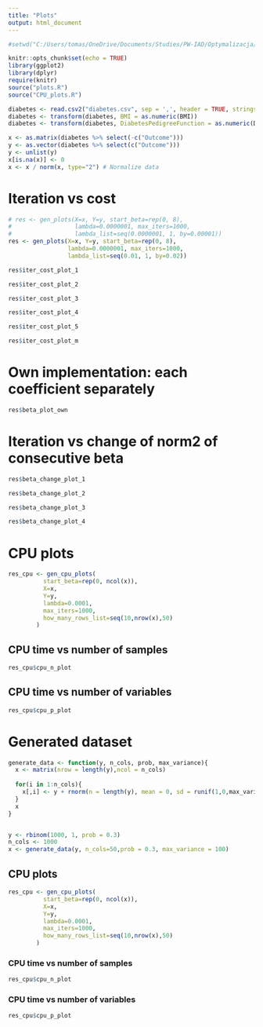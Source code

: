 ```yaml
---
title: "Plots"
output: html_document
---
```


```r
#setwd("C:/Users/tomas/OneDrive/Documents/Studies/PW-IAD/Optymalizacja/Optimization-Lasso-CoordinateDescent/Optimization-Lasso-CoordinateDescent/")

knitr::opts_chunk$set(echo = TRUE)
library(ggplot2)
library(dplyr)
require(knitr)
source("plots.R")
source("CPU_plots.R")
```

```r
diabetes <- read.csv2("diabetes.csv", sep = ',', header = TRUE, stringsAsFactors = FALSE)
diabetes <- transform(diabetes, BMI = as.numeric(BMI))
diabetes <- transform(diabetes, DiabetesPedigreeFunction = as.numeric(DiabetesPedigreeFunction))

x <- as.matrix(diabetes %>% select(-c("Outcome")))
y <- as.vector(diabetes %>% select(c("Outcome")))
y <- unlist(y)
x[is.na(x)] <- 0
x <- x / norm(x, type="2") # Normalize data
```

# Iteration vs cost

```r
# res <- gen_plots(X=x, Y=y, start_beta=rep(0, 8),
#                  lambda=0.0000001, max_iters=1000,
#                  lambda_list=seq(0.0000001, 1, by=0.00001))
res <- gen_plots(X=x, Y=y, start_beta=rep(0, 8),
                 lambda=0.0000001, max_iters=1000,
                 lambda_list=seq(0.01, 1, by=0.02))
```

```r
res$iter_cost_plot_1
```

```r
res$iter_cost_plot_2
```

```r
res$iter_cost_plot_3
```

```r
res$iter_cost_plot_4
```

```r
res$iter_cost_plot_5
```

```r
res$iter_cost_plot_m
```

# Own implementation: each coefficient separately

```r
res$beta_plot_own
```


# Iteration vs change of norm2 of consecutive beta

```r
res$beta_change_plot_1
```

```r
res$beta_change_plot_2
```

```r
res$beta_change_plot_3
```

```r
res$beta_change_plot_4
```


# CPU plots

```r
res_cpu <- gen_cpu_plots(
          start_beta=rep(0, ncol(x)),
          X=x,
          Y=y,
          lambda=0.0001,
          max_iters=1000,
          how_many_rows_list=seq(10,nrow(x),50)
        )
```

## CPU time vs number of samples

```r
res_cpu$cpu_n_plot
```

## CPU time vs number of variables

```r
res_cpu$cpu_p_plot
```


# Generated dataset

```r
generate_data <- function(y, n_cols, prob, max_variance){
  x <- matrix(nrow = length(y),ncol = n_cols)
  
  for(i in 1:n_cols){
    x[,i] <- y + rnorm(n = length(y), mean = 0, sd = runif(1,0,max_variance))
  }
  x
}


y <- rbinom(1000, 1, prob = 0.3)
n_cols <- 1000
x <- generate_data(y, n_cols=50,prob = 0.3, max_variance = 100)

```

## CPU plots

```r
res_cpu <- gen_cpu_plots(
          start_beta=rep(0, ncol(x)),
          X=x,
          Y=y,
          lambda=0.0001,
          max_iters=1000,
          how_many_rows_list=seq(10,nrow(x),50)
        )
```

### CPU time vs number of samples

```r
res_cpu$cpu_n_plot
```

### CPU time vs number of variables

```r
res_cpu$cpu_p_plot
```
